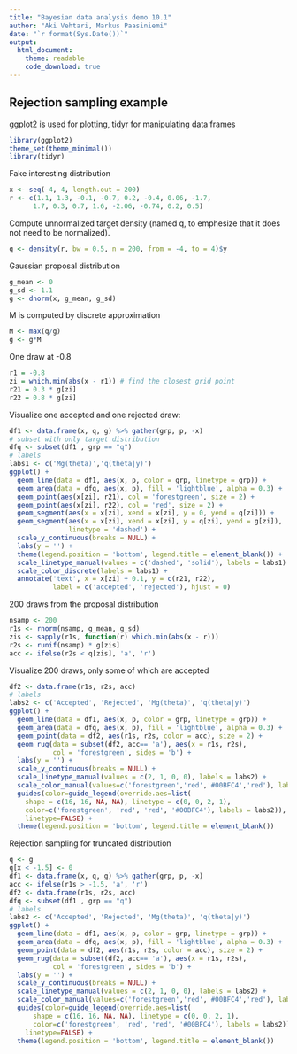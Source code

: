 ```yaml
---
title: "Bayesian data analysis demo 10.1"
author: "Aki Vehtari, Markus Paasiniemi"
date: "`r format(Sys.Date())`"
output:
  html_document:
    theme: readable
    code_download: true
---
```

## Rejection sampling example

ggplot2 is used for plotting, tidyr for manipulating data frames

```r
library(ggplot2)
theme_set(theme_minimal())
library(tidyr)
```

Fake interesting distribution

```r
x <- seq(-4, 4, length.out = 200)
r <- c(1.1, 1.3, -0.1, -0.7, 0.2, -0.4, 0.06, -1.7,
      1.7, 0.3, 0.7, 1.6, -2.06, -0.74, 0.2, 0.5)
```

Compute unnormalized target density (named q, to emphesize that it
does not need to be normalized).

```r
q <- density(r, bw = 0.5, n = 200, from = -4, to = 4)$y
```

Gaussian proposal distribution

```r
g_mean <- 0
g_sd <- 1.1
g <- dnorm(x, g_mean, g_sd)
```

M is computed by discrete approximation

```r
M <- max(q/g)
g <- g*M
```

One draw at -0.8

```r
r1 = -0.8
zi = which.min(abs(x - r1)) # find the closest grid point
r21 = 0.3 * g[zi]
r22 = 0.8 * g[zi]
```

Visualize one accepted and one rejected draw:

```r
df1 <- data.frame(x, q, g) %>% gather(grp, p, -x)
# subset with only target distribution
dfq <- subset(df1 , grp == "q")
# labels 
labs1 <- c('Mg(theta)','q(theta|y)')
ggplot() +
  geom_line(data = df1, aes(x, p, color = grp, linetype = grp)) +
  geom_area(data = dfq, aes(x, p), fill = 'lightblue', alpha = 0.3) +
  geom_point(aes(x[zi], r21), col = 'forestgreen', size = 2) +
  geom_point(aes(x[zi], r22), col = 'red', size = 2) +
  geom_segment(aes(x = x[zi], xend = x[zi], y = 0, yend = q[zi])) +
  geom_segment(aes(x = x[zi], xend = x[zi], y = q[zi], yend = g[zi]),
               linetype = 'dashed') +
  scale_y_continuous(breaks = NULL) +
  labs(y = '') +
  theme(legend.position = 'bottom', legend.title = element_blank()) +
  scale_linetype_manual(values = c('dashed', 'solid'), labels = labs1) +
  scale_color_discrete(labels = labs1) +
  annotate('text', x = x[zi] + 0.1, y = c(r21, r22),
           label = c('accepted', 'rejected'), hjust = 0)
```

200 draws from the proposal distribution

```r
nsamp <- 200
r1s <- rnorm(nsamp, g_mean, g_sd)
zis <- sapply(r1s, function(r) which.min(abs(x - r)))
r2s <- runif(nsamp) * g[zis]
acc <- ifelse(r2s < q[zis], 'a', 'r')
```

Visualize 200 draws, only some of which are accepted

```r
df2 <- data.frame(r1s, r2s, acc)
# labels
labs2 <- c('Accepted', 'Rejected', 'Mg(theta)', 'q(theta|y)')
ggplot() +
  geom_line(data = df1, aes(x, p, color = grp, linetype = grp)) +
  geom_area(data = dfq, aes(x, p), fill = 'lightblue', alpha = 0.3) +
  geom_point(data = df2, aes(r1s, r2s, color = acc), size = 2) +
  geom_rug(data = subset(df2, acc== 'a'), aes(x = r1s, r2s),
           col = 'forestgreen', sides = 'b') +
  labs(y = '') +
  scale_y_continuous(breaks = NULL) +
  scale_linetype_manual(values = c(2, 1, 0, 0), labels = labs2) +
  scale_color_manual(values=c('forestgreen','red','#00BFC4','red'), labels = labs2) +
  guides(color=guide_legend(override.aes=list(
    shape = c(16, 16, NA, NA), linetype = c(0, 0, 2, 1),
    color=c('forestgreen', 'red', 'red', '#00BFC4'), labels = labs2)),
    linetype=FALSE) +
  theme(legend.position = 'bottom', legend.title = element_blank())
```

Rejection sampling for truncated distribution

```r
q <- g
q[x < -1.5] <- 0
df1 <- data.frame(x, q, g) %>% gather(grp, p, -x)
acc <- ifelse(r1s > -1.5, 'a', 'r')
df2 <- data.frame(r1s, r2s, acc)
dfq <- subset(df1 , grp == "q")
# labels
labs2 <- c('Accepted', 'Rejected', 'Mg(theta)', 'q(theta|y)')
ggplot() +
  geom_line(data = df1, aes(x, p, color = grp, linetype = grp)) +
  geom_area(data = dfq, aes(x, p), fill = 'lightblue', alpha = 0.3) +
  geom_point(data = df2, aes(r1s, r2s, color = acc), size = 2) +
  geom_rug(data = subset(df2, acc== 'a'), aes(x = r1s, r2s),
           col = 'forestgreen', sides = 'b') +
  labs(y = '') +
  scale_y_continuous(breaks = NULL) +
  scale_linetype_manual(values = c(2, 1, 0, 0), labels = labs2) +
  scale_color_manual(values=c('forestgreen','red','#00BFC4','red'), labels = labs2) +
  guides(color=guide_legend(override.aes=list(
      shape = c(16, 16, NA, NA), linetype = c(0, 0, 2, 1),
      color=c('forestgreen', 'red', 'red', '#00BFC4'), labels = labs2)),
    linetype=FALSE) +
  theme(legend.position = 'bottom', legend.title = element_blank())
```

